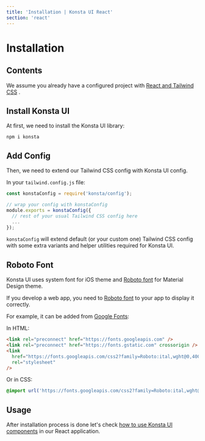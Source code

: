 ```yaml
---
title: 'Installation | Konsta UI React'
section: 'react'
---
```


# Installation

## Contents

We assume you already have a configured project with [React and Tailwind CSS](https://tailwindcss.com/docs/installation) .

## Install Konsta UI

At first, we need to install the Konsta UI library:

```
npm i konsta
```

## Add Config

Then, we need to extend our Tailwind CSS config with Konsta UI config.

In your `tailwind.config.js` file:

```js
const konstaConfig = require('konsta/config');

// wrap your config with konstaConfig
module.exports = konstaConfig({
  // rest of your usual Tailwind CSS config here
  ...
});
```

`konstaConfig` will extend default (or your custom one) Tailwind CSS config with some extra variants and helper utilities required for Konsta UI.

## Roboto Font

Konsta UI uses system font for iOS theme and [Roboto font](https://fonts.google.com/specimen/Roboto) for Material Design theme.

If you develop a web app, you need to [Roboto font](https://fonts.google.com/specimen/Roboto) to your app to display it correctly.

For example, it can be added from [Google Fonts](https://fonts.google.com/specimen/Roboto):

In HTML:

```html
<link rel="preconnect" href="https://fonts.googleapis.com" />
<link rel="preconnect" href="https://fonts.gstatic.com" crossorigin />
<link
  href="https://fonts.googleapis.com/css2?family=Roboto:ital,wght@0,400;0,500;0,700;1,400;1,500;1,700&display=swap"
  rel="stylesheet"
/>
```

Or in CSS:

```scss
@import url('https://fonts.googleapis.com/css2?family=Roboto:ital,wght@0,400;0,500;0,700;1,400;1,500;1,700&display=swap');
```

## Usage

After installation process is done let's check [how to use Konsta UI components](/react/usage) in our React application.
